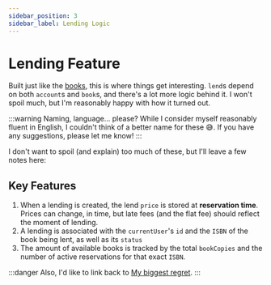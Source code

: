 ```yaml
---
sidebar_position: 3
sidebar_label: Lending Logic
---
```


# Lending Feature

Built just like the [books](./book), this is where things get interesting. `lend`s depend on both `account`s and `book`s, and there's a lot more logic behind it. I won't spoil much, but I'm reasonably happy with how it turned out.

:::warning Naming, language... please?
While I consider myself reasonably fluent in English, I couldn't think of a better name for these 😅. If you have any suggestions, please let me know!
:::

I don't want to spoil (and explain) too much of these, but I'll leave a few notes here:

## Key Features

1. When a lending is created, the lend `price` is stored at **reservation time**. Prices can change, in time, but late fees (and the flat fee) should reflect the moment of lending.
2. A lending is associated with the `currentUser`'s `id` and the `ISBN` of the book being lent, as well as its `status`
3. The amount of available books is tracked by the total `bookCopies` and the number of active reservations for that exact `ISBN`. 

:::danger
Also, I'd like to link back to [My biggest regret](../../overview#biggest-regret).
:::